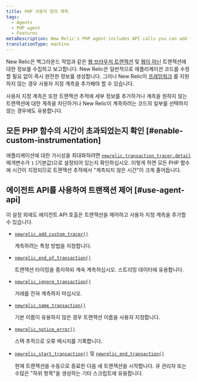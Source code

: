 ```yaml
---
title: PHP 사용자 정의 계측
tags:
  - Agents
  - PHP agent
  - Features
metaDescription: New Relic's PHP agent includes API calls you can add to your app to collect additional custom instrumentation for web and non-web transactions.
translationType: machine
---
```


New Relic은 백그라운드 작업과 같은 [웹 브라우저 트랜잭션](/docs/apm/transactions/intro-transactions/transactions-new-relic-apm) 및 [웹이 아닌](/docs/apm/transactions/intro-transactions/monitor-background-processes-other-non-web-transactions) 트랜잭션에 대한 정보를 수집하고 보고합니다. New Relic은 일반적으로 애플리케이션 코드를 수정할 필요 없이 즉시 완전한 정보를 생성합니다. 그러나 New Relic이 [프레임워크](/docs/agents/php-agent/getting-started/php-agent-compatibility-requirements#frameworks) 를 지원하지 않는 경우 사용자 지정 계측을 추가해야 할 수 있습니다.

사용자 지정 계측은 또한 트랜잭션 추적에 세부 정보를 추가하거나 계측을 원하지 않는 트랜잭션에 대한 계측을 차단하거나 New Relic이 계측하려는 코드의 일부를 선택하지 않는 경우에도 유용합니다.

## 모든 PHP 함수의 시간이 초과되었는지 확인 [#enable-custom-instrumentation]

애플리케이션에 대한 가시성을 최대화하려면 [`newrelic.transaction_tracer.detail`](/docs/agents/php-agent/configuration/php-agent-newrelicini-settings#inivar-tt-detail) 매개변수가 `1` (기본값)으로 설정되어 있는지 확인하십시오. 이렇게 하면 모든 PHP 함수에 시간이 지정되므로 트랜잭션 추적에서 "계측되지 않은 시간"이 크게 줄어듭니다.

## 에이전트 API를 사용하여 트랜잭션 제어 [#use-agent-api]

이 설정 외에도 에이전트 API 호출은 트랜잭션을 제어하고 사용자 지정 계측을 추가할 수 있습니다.

* [`newrelic_add_custom_tracer()`](/docs/agents/php-agent/php-agent-api/newrelic_add_custom_tracer)

  계측하려는 특정 방법을 지정합니다.

* [`newrelic_end_of_transaction()`](/docs/agents/php-agent/php-agent-api/newrelic_end_of_transaction)

  트랜잭션 타이밍을 중지하되 계속 계측하십시오. 스트리밍 데이터에 유용합니다.

* [`newrelic_ignore_transaction()`](/docs/agents/php-agent/php-agent-api/newrelic_ignore_transaction)

  거래를 전혀 계측하지 마십시오.

* [`newrelic_name_transaction()`](/docs/agents/php-agent/php-agent-api/newrelic_name_transaction)

  기본 이름이 유용하지 않은 경우 트랜잭션 이름을 사용자 지정합니다.

* [`newrelic_notice_error()`](/docs/agents/php-agent/php-agent-api/newrelic_notice_error)

  스택 추적으로 오류 메시지를 기록합니다.

* [`newrelic_start_transaction()`](/docs/agents/php-agent/php-agent-api/newrelic_start_transaction) 및 [`newrelic_end_transaction()`](/docs/agents/php-agent/php-agent-api/newrelic_end_transaction)

  현재 트랜잭션을 수동으로 종료한 다음 새 트랜잭션을 시작합니다. 큐 관리자 또는 수많은 "하위 항목"을 생성하는 기타 스크립트에 유용합니다.